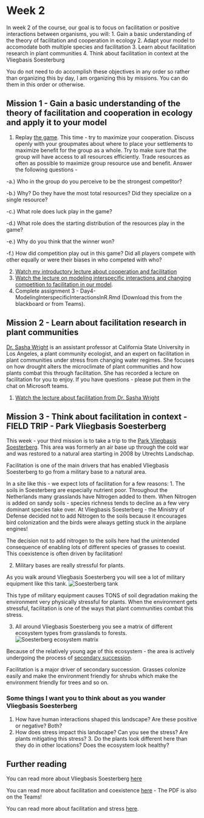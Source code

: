 # Week 2 {#week2}

In week 2 of the course, our goal is to focus on facilitation or positive interactions between organisms, you will: 
1. Gain a basic understanding of the theory of facilitation and cooperation in ecology 
2. Adapt your model to accomodate both multiple species and facilitation 
3. Learn about facilitation research in plant communities
4. Think about facilitation in context at the Vliegbasis Soesterburg 

You do not need to do accomplish these objectives in any order so rather than organizing this by day, I am organizing this by missions. You can do them in this order or otherwise. 

## Mission 1 - Gain a basic understanding of the theory of facilitation and cooperation in ecology and apply it to your model
1. Replay [the game](https://colonist.io/). This time - try to maximize your cooperation. Discuss openly with your groupmates about where to place your settlements to maximize benefit for the group as a whole. Try to make sure that the group will have access to all resources efficiently. Trade resources as often as possible to maximize group resource use and benefit. Answer the following questions - 
  
  -a.)	Who in the group do you perceive to be the strongest competitor? 
 
  -b.)	Why? Do they have the most total resources? Did they specialize on a single resource? 
  
  -c.)	What role does luck play in the game? 
  
  -d.)	What role does the starting distribution of the resources play in the game? 
  
  -e.)	Why do you think that the winner won? 
  
  -f.)	How did competition play out in this game? Did all players compete with other equally or were their biases in who competed with who?
  
2. [Watch my introductory lecture about cooperation and facilitation](https://youtu.be/_dee-qjs1ik)
3. [Watch the lecture on modeling interspecific interactions and changing competition to facilitation in our model](https://youtu.be/Sgt9mdIRWsM). 
4. Complete assignment 3 - Day4-ModelingInterspecificInteractionsInR.Rmd (Download this from the blackboard or from Teams). 

## Mission 2 - Learn about facilitation research in plant communities

[Dr. Sasha Wright](https://sashajwright.wixsite.com/wrightlab) is an assistant professor at California State University in Los Angeles, a plant community ecologist, and an expert on facilitation in plant communities under stress from changing water regimes. She focuses on how drought alters the microclimate of plant communities and how plants combat this through facilitation. She has recorded a lecture on facilitation for you to enjoy. If you have questions - please put them in the chat on Microsoft teams. 

1. [Watch the lecture about facilitation from Dr. Sasha Wright](https://youtu.be/3yjR9DugdYM)

## Mission 3 - Think about facilitation in context - FIELD TRIP - Park Vliegbasis Soesterberg 

This week - your third mission is to take a trip to the [Park Vliegbasis Soesterberg](https://utrechtslandschap.nl/natuurgebieden/park-vliegbasis-soesterberg/park-vliegbasis-soesterberg). This area was formerly an air base up through the cold war and was restored to a natural area starting in 2008 by Utrechts Landschap. 

Facilitation is one of the main drivers that has enabled Vliegbasis Soesterberg to go from a military base to a natural area. 

In a site like this - we expect lots of facilitation for a few reasons: 
1. The soils in Soesterberg are especially nutrient poor. Throughout the Netherlands many grasslands have Nitrogen added to them. When Nitrogen is added on sandy soils - species richness tends to decline as a few very dominant species take over. At Vliegbasis Soesterberg - the Ministry of Defense decided not to add Nitrogen to the soils because it encourages bird colonization and the birds were always getting stuck in the airplane engines! 

The decision not to add nitrogen to the soils here had the unintended consequence of enabling lots of different species of grasses to coexist. This coexistence is often driven by facilitation! 

2. Military bases are really stressful for plants. 

As you walk around Vliegbasis Soesterberg you will see a lot of military equipment like this tank. ![Soesterberg tank](./images/Soesterberg-Tank.png)

This type of military equipment causes TONS of soil degradation making the environment very physically stressful for plants. When the environment gets stressful, facilitation is one of the ways that plant communities combat this stress. 

3. All around Vliegbasis Soesterberg you see a matrix of different ecosystem types from grasslands to forests. ![Soesterberg ecosystem matrix](./images/Soesterberg-Succession.png)

Because of the relatively young age of this ecosystem - the area is actively undergoing the process of [secondary succession](https://www.youtube.com/watch?v=jZKIHe2LDP8). 

Facilitation is a major driver of secondary succession. Grasses colonize easily and make the environment friendly for shrubs which make the environment friendly for trees and so on. 

### Some things I want you to think about as you wander Vliegbasis Soesterberg 
1. How have human interactions shaped this landscape? Are these positive or negative? Both?
2. How does stress impact this landscape? Can you see the stress? Are plants mitigating this stress? 3. Do the plants look different here than they do in other locations? Does the ecosystem look healthy? 


## Further reading 
You can read more about Vliegbasis Soesterberg [here](https://utrechtslandschap.nl/natuurgebieden/vliegbasis-soesterberg/meer-informatie)

You can read more about facilitation and coexistence [here](https://besjournals-onlinelibrary-wiley-com.proxy.library.uu.nl/doi/10.1111/j.1365-2745.2007.01295.x) - The PDF is also on the Teams! 

You can read more about facilitation and stress [here](https://news.brown.edu/articles/2013/01/ecostress). 


